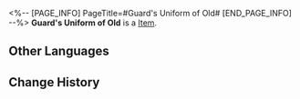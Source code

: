 <%-- [PAGE_INFO]
PageTitle=#Guard's Uniform of Old#
[END_PAGE_INFO] --%>
{{Item Infobox
|id          = 41063
|image       = Item Guard's Uniform of Old.png
|type        = 
|invCategory = Relics
|rarity      = 3
|effect      = 
|description = A neatly-ironed uniform of the Silvermane Guards from long ago. The sturdy buttons press creases in the fabric.
|source1     = [[Cavern of Corrosion: Everwinter Hill]]
}}
'''Guard's Uniform of Old''' is a [[Item]].

==Other Languages==
{{Other Languages
|en   = Guard's Uniform of Old
|zhs  = 铁卫的旧制军服
|zht  = 鐵衛的舊制軍服
|ja   = 兵士の旧制軍服
|ko   = 철위대의 구식 군복
|es   = Uniforme antiguo del guardia
|fr   = Ancien uniforme de garde
|ru   = Старинная униформа стража
|th   = Guard's Uniform of Old
|vi   = Quân Phục Cũ Của Thiết Vệ
|de   = Traditionelle Uniform der Wache
|id   = Guard's Uniform of Old
|pt   = Uniforme Antigo do Guarda
}}

==Change History==
{{Change History|2.0}}